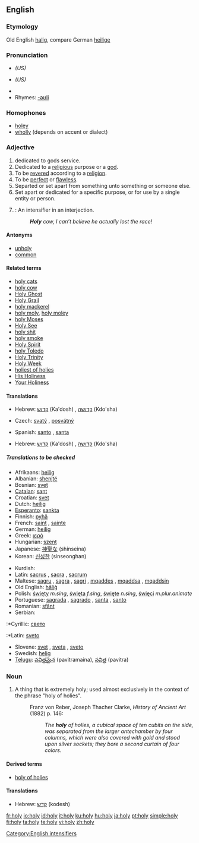 {{see|hộ lý|holly}}
==English==

===Etymology===
Old English [[halig]], compare German [[heilige]]

===Pronunciation===
*{{IPA|/ˈhoʊli/}} ''(US)''
*{{SAMPA|/"hoUli/}} ''(US)''
*{{audio|en-us-holy.ogg|Audio (US)}}
*Rhymes: [[Rhymes:English:-əʊli|-əʊli]]

===Homophones===
*[[holey]]
*[[wholly]] (depends on accent or dialect)

===Adjective===
{{en-adj|holier|holiest}}
#dedicated to gods service.
# Dedicated to a [[religious]] purpose or a [[god]].
# To be [[revered]] according to a [[religion]].
# To be [[perfect]] or [[flawless]].
# Separted or set apart from something unto something or someone else.
# Set apart or dedicated for a specific purpose, or for use by a single entity or person.
# {{slang}}: An intensifier in an interjection.
#: '''''Holy''' cow, I can’t believe he actually lost the race!''

====Antonyms====
*[[unholy]]
*[[common]]

====Related terms====
*[[holy cats]]
*[[holy cow]]
*[[Holy Ghost]]
*[[Holy Grail]]
*[[holy mackerel]]
*[[holy moly]], [[holy moley]]
*[[holy Moses]]
*[[Holy See]]
*[[holy shit]]
*[[holy smoke]]
*[[Holy Spirit]]
*[[holy Toledo]]
*[[Holy Trinity]]
*[[Holy Week]]
*[[holiest of holies]]
*[[His Holiness]]
*[[Your Holiness]]

====Translations====
{{trans-top|dedicated to a religious purpose}}
*Hebrew: [[קדוש]] (Ka'dosh) {{m}}, [[קדושה]] (Kdo'sha) {{f}}
{{trans-mid}}
{{trans-bottom}}
{{trans-top|to be revered according to a religion}}
*Czech: [[svatý]] {{m}}, [[posvátný]] {{m}}
{{trans-mid}}
*Spanish: [[santo]] {{m}}, [[santa]] {{f}}
{{trans-bottom}}
{{trans-top|flawless}}
{{trans-mid}}
{{trans-bottom}}
{{trans-top|separated}}
{{trans-mid}}
{{trans-bottom}}
{{trans-top|dedicated}}
*Hebrew: [[קדוש]] (Ka'dosh) {{m}}, [[קדושה]] (Kdo'sha) {{f}}
{{trans-mid}}
{{trans-bottom}}
{{trans-top|slang intensifier}}
{{trans-mid}}
{{trans-bottom}}

=====Translations to be checked=====
{{rfc-trans}}
{{top}}
*Afrikaans: [[heilig]]
*Albanian: [[shenjtë]]
*Bosnian: [[svet]]
*[[Catalan]]: [[sant]]
*Croatian: [[svet]]
*Dutch: [[heilig]]
*[[Esperanto]]: [[sankta]]
*Finnish: [[pyhä]]
*French: [[saint]] {{m}}, [[sainte]] {{f}}
*German: [[heilig]]
*Greek: [[ιερό]]
*Hungarian: [[szent]]
*Japanese: [[神聖な]] (shinseina)
*Korean: [[신성한]] (sinseonghan)
{{mid}}
*Kurdish: {{KUchar|[[پیرۆز]]}}
*Latin: [[sacrus]] {{m}}, [[sacra]] {{f}}, [[sacrum]] {{n}}
*Maltese: [[sagru]] {{m}}, [[sagra]] {{f}}, [[sagri]] {{p}}, [[mqaddes]] {{m}}, [[mqaddsa]] {{f}}, [[mqaddsin]] {{p}}
*Old English: [[halig|hāliġ]]
*Polish: [[święty]] ''m.sing'', [[święta]] ''f.sing'', [[święte]] ''n.sing'', [[święci]] ''m.plur.animate''
*Portuguese: [[sagrada]] {{f}}, [[sagrado]] {{m}}, [[santa]] {{f}}, [[santo]] {{m}}
*Romanian: [[sfânt]]
*Serbian:
:*Cyrillic: [[свето]] {{n}}
:*Latin: [[sveto]] {{n}}
*Slovene: [[svet]] {{m}}, [[sveta]] {{f}}, [[sveto]] {{n}}
*Swedish: [[helig]]
*[[Telugu]]: [[పవిత్రమైన]] (pavitramaina), [[పవిత్ర]] (pavitra)
{{bottom}}

[[Category:English intensifiers]]

===Noun===
{{en-noun|holies}}
# {{archaic}} A thing that is extremely holy; used almost exclusively in the context of the phrase "holy of holies".
#:Franz von Reber, Joseph Thacher Clarke, ''History of Ancient Art'' (1882) p. 146:
#::''The '''holy''' of holies, a cubical space of ten cubits on the side, was separated from the larger antechamber by four columns, which were also covered with gold and stood upon silver sockets; they bore a second curtain of four colors.''

====Derived terms====
*[[holy of holies]]
====Translations====
{{trans-top|holy thing}}
*Hebrew: [[קדש]] (kodesh)
{{trans-mid}}
{{trans-bottom}}

[[fr:holy]]
[[io:holy]]
[[id:holy]]
[[it:holy]]
[[ku:holy]]
[[hu:holy]]
[[ja:holy]]
[[pt:holy]]
[[simple:holy]]
[[fi:holy]]
[[ta:holy]]
[[te:holy]]
[[vi:holy]]
[[zh:holy]]
